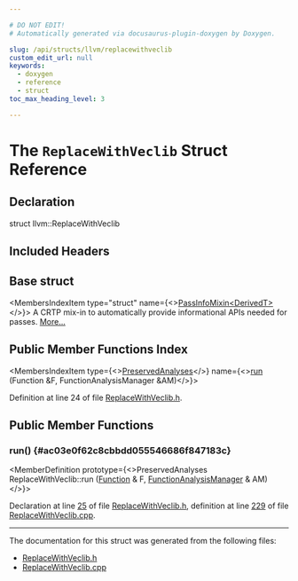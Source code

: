 ```yaml
---

# DO NOT EDIT!
# Automatically generated via docusaurus-plugin-doxygen by Doxygen.

slug: /api/structs/llvm/replacewithveclib
custom_edit_url: null
keywords:
  - doxygen
  - reference
  - struct
toc_max_heading_level: 3

---
```





# The `ReplaceWithVeclib` Struct Reference

<DoxygenPage pluginConfig={pluginConfig}>



## Declaration

<CodeBlock>struct llvm::ReplaceWithVeclib</CodeBlock>

## Included Headers

<IncludesList>
<IncludesListItem
  filePath="llvm/CodeGen/ReplaceWithVeclib.h"
  permalink="/docs/api/files/include/include/llvm/include/llvm/codegen/replacewithveclib-h"
  isLocal="true" />
</IncludesList>

## Base struct

<MembersIndex>

<MembersIndexItem
  type="struct"
  name={<><a href="/docs/api/structs/llvm/passinfomixin">PassInfoMixin&lt;DerivedT&gt;</a></>}>
A CRTP mix-in to automatically provide informational APIs needed for passes. <a href="/docs/api/structs/llvm/passinfomixin/#details">More...</a>
</MembersIndexItem>

</MembersIndex>

## Public Member Functions Index

<MembersIndex>

<MembersIndexItem
  type={<><a href="/docs/api/classes/llvm/preservedanalyses">PreservedAnalyses</a></>}
  name={<><a href="#ac03e0f62c8cbbdd055546686f847183c">run</a> (Function &amp;F, FunctionAnalysisManager &amp;AM)</>}>
</MembersIndexItem>

</MembersIndex>


Definition at line 24 of file <a href="/docs/api/files/include/include/llvm/include/llvm/codegen/replacewithveclib-h">ReplaceWithVeclib.h</a>.

<SectionDefinition>

## Public Member Functions

### run() {#ac03e0f62c8cbbdd055546686f847183c}

<MemberDefinition
  prototype={<>PreservedAnalyses ReplaceWithVeclib::run (<a href="/docs/api/classes/llvm/function">Function</a> &amp; F, <a href="/docs/api/namespaces/llvm/#adce09a5a0de0e3177eb00e932734af2f">FunctionAnalysisManager</a> &amp; AM)</>}>

Declaration at line <a href="/docs/api/files/include/include/llvm/include/llvm/codegen/replacewithveclib-h/#l00025">25</a> of file <a href="/docs/api/files/include/include/llvm/include/llvm/codegen/replacewithveclib-h">ReplaceWithVeclib.h</a>, definition at line <a href="/docs/api/files/lib/lib/codegen/replacewithveclib-cpp/#l00229">229</a> of file <a href="/docs/api/files/lib/lib/codegen/replacewithveclib-cpp">ReplaceWithVeclib.cpp</a>.
</MemberDefinition>

</SectionDefinition>

<hr/>

The documentation for this struct was generated from the following files:

<ul>
<li><a href="/docs/api/files/include/include/llvm/include/llvm/codegen/replacewithveclib-h">ReplaceWithVeclib.h</a></li>
<li><a href="/docs/api/files/lib/lib/codegen/replacewithveclib-cpp">ReplaceWithVeclib.cpp</a></li>
</ul>

</DoxygenPage>
